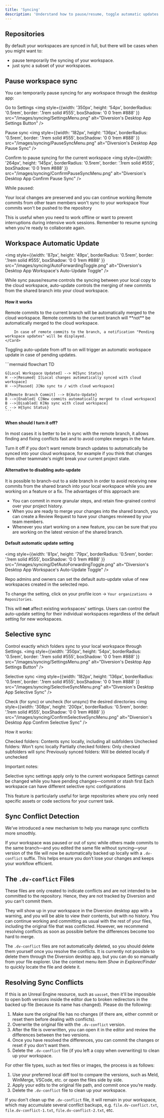 ```yaml
---
title: 'Syncing'
description: 'Understand how to pause/resume, toggle automatic updates and selectively sync your repositories'
---
```


## Repositories

By default your workspaces are synced in full, but there will be cases when you might want to:

- pause temporarily the syncing of your workspace.
- just sync a subset of your workspaces.


## Pause workspace sync

You can temporarily pause syncing for any workspace through the desktop app:

Go to Settings
<img style={{width: '350px', height: '54px', borderRadius: '0.5rem', border: '.1rem solid #555', boxShadow: '0 0 1rem #888' }} src="/images/syncing/SettingsMenu.png" alt="Diversion's Desktop App Settings Button" />

Pause sync
<img style={{width: '182px', height: '136px', borderRadius: '0.5rem', border: '.1rem solid #555', boxShadow: '0 0 1rem #888' }} src="/images/syncing/PauseSyncMenu.png" alt="Diversion's Desktop App Pause Sync" />

Confirm to pause syncing for the current workspace
<img style={{width: '264px', height: '145px', borderRadius: '0.5rem', border: '.1rem solid #555', boxShadow: '0 0 1rem #888' }} src="/images/syncing/ConfirmPauseSyncMenu.png" alt="Diversion's Desktop App Confirm Pause Sync" />

While paused:

Your local changes are preserved and you can continue working
Remote commits from other team members won't sync to your workspace
Your commits won't be pushed to the repository

This is useful when you need to work offline or want to prevent interruptions during intensive work sessions. Remember to resume syncing when you're ready to collaborate again.

## Workspace Automatic Update

<img style={{width: '87px', height: '49px', borderRadius: '0.5rem', border: '.1rem solid #555', boxShadow: '0 0 1rem #888' }} src="/images/syncing/AutoForwardingToggle.png" alt="Diversion's Desktop App Workspace's Auto-Update Toggle" />

While sync pause/resume controls the syncing between your local copy to the cloud workspace, auto-update controls the merging of new commits from the shared branch into your cloud workspace.

#### How it works

<CardGroup cols={2}>
    <Card title="Auto-Update ON" icon="toggle-on">
        Remote commits to the current branch will be automatically merged to the cloud workspace.
    </Card>
    <Card title="Auto-Update OFF" icon="toggle-off">
        Remote commits to the current branch will **not** be automatically merged to the cloud workspace.

        In case of remote commits to the branch, a notification "Pending workspace updates" will be displayed.
    </Card>
</CardGroup>

<Note>Toggling auto-update from off to on will trigger an automatic workspace update in case of pending updates.</Note>

<div style={{width: '80%', margin: '0 auto'}}>
    ```mermaid
    flowchart TD

    G[Local Workspace Updated] --> H{Sync Status}
    H -->|Resumed| I[Local changes automatically synced with cloud workspace]
    H -->|Paused| J[No sync to / with cloud workspace]

    A[Remote Branch Commit] --> B{Auto-Update}
    B -->|Enabled| C[New commits automatically merged to cloud workspace]
    B -->|Disabled| K[No sync with cloud workspace]
    C --> H{Sync Status}
    ```
</div>

#### When should I turn it off?

In most cases it is better to be in sync with the remote branch, it allows finding and fixing conflicts fast and to avoid complex merges in the future.

Turn it off if you don't want remote branch updates to automatically be synced into your cloud workspace, for example if you think that changes from other teammate's might break your current project state.

#### Alternative to disabling auto-update

It is possible to branch-out to a side branch in order to avoid receiving new commits from the shared branch into your local workspace while you are working on a feature or a fix. The advantages of this approach are:

- You can commit in more granular steps, and retain fine-grained control over your project history.
- When you are ready to merge your changes into the shared branch, you can create a Review Request to have your changes reviewed by your team members.
- Whenever you start working on a new feature, you can be sure that you are working on the latest version of the shared branch.

#### Default automatic update setting

<img style={{width: '81px', height: '79px', borderRadius: '0.5rem', border: '.1rem solid #555', boxShadow: '0 0 1rem #888' }} src="/images/syncing/DefAutoForwardingToggle.png" alt="Diversion's Desktop App Workspace's Auto-Update Toggle" />

Repo admins and owners can set the default auto-update value of new workspaces created in the selected repo.

To change the setting, click on your profile icon -> `Your organizations` -> `Repositories`.

<Note>This will **not** affect existing workspaces' settings. Users can control the auto-update setting for their individual workspaces regardless of the default setting for new workspaces.</Note>

## Selective sync

Control exactly which folders sync to your local workspace through Settings.
<img style={{width: '350px', height: '54px', borderRadius: '0.5rem', border: '.1rem solid #555', boxShadow: '0 0 1rem #888' }} src="/images/syncing/SettingsMenu.png" alt="Diversion's Desktop App Settings Button" />

Selective sync
<img style={{width: '182px', height: '136px', borderRadius: '0.5rem', border: '.1rem solid #555', boxShadow: '0 0 1rem #888' }} src="/images/syncing/SelectiveSyncMenu.png" alt="Diversion's Desktop App Selective Sync" />

Check (for sync) or uncheck (for unsync) the desired directories
<img style={{width: '308px', height: '200px', borderRadius: '0.5rem', border: '.1rem solid #555', boxShadow: '0 0 1rem #888' }} src="/images/syncing/ConfirmSelectiveSyncMenu.png" alt="Diversion's Desktop App Confirm Selective Sync" />

How it works:

Checked folders: Contents sync locally, including all subfolders
Unchecked folders: Won't sync locally
Partially checked folders: Only checked subfolders will sync
Previously synced folders: Will be deleted locally if unchecked

Important notes:

Selective sync settings apply only to the current workspace
Settings cannot be changed while you have pending changes—commit or stash first
Each workspace can have different selective sync configurations

This feature is particularly useful for large repositories where you only need specific assets or code sections for your current task.

## Sync Conflict Detection

We’ve introduced a new mechanism to help you manage sync conflicts more smoothly.

If your workspace was paused or out of sync while others made commits to the same branch—and you edited the same file without syncing—your version of the file will now be automatically backed up locally with a `.dv-conflict` suffix.
This helps ensure you don’t lose your changes and keeps your workflow efficient.

## The `.dv-conflict` Files

These files are only created to indicate conflicts and are not intended to be committed to the repository.
Hence, they are not tracked by Diversion and you can't commit them.

They will show up in your workspace in the Diversion desktop app with a warning, and you will be able to view their contents, but with no history.
You can continue working and committing as usual with the rest of your files, including the original file that was conflicted.
However, we recommend resolving conflicts as soon as possible before the differences become too hard to merge.

The `.dv-conflict` files are not automatically deleted, so you should delete them yourself once you resolve the conflicts.
It is currently not possible to delete them through the Diversion desktop app, but you can do so manually from your file explorer.
Use the context menu item _Show in Explorer/Finder_ to quickly locate the file and delete it.


## Resolving Sync Conflicts

If this is an Unreal Engine resource, such as `uasset`, then it'll be impossible to open both versions inside the editor
due to broken redirectors in the backed up file (because its name has changed).
Please do the following:

1. Make sure the original file has no changes (if there are, either commit or reset them before dealing with conflicts).
2. Overwrite the original file with the `.dv-conflict` version.
3. After the file is overwritten, you can open it in the editor and review the differences between the two versions.
4. Once you have resolved the differences, you can commit the changes or reset if you don't want them.
5. Delete the `.dv-conflict` file (if you left a copy when overwriting) to clean up your workspace.

For other file types, such as text files or images, the process is as follows:

1. Use your preferred local diff tool to compare the versions, such as Meld, WinMerge, VSCode, etc. or open the files side by side.
2. Apply your edits to the original file path, and commit once you’re ready.
3. Delete the `.dv-conflict` file to clean up your workspace.

If you don't clean up the `.dv-conflict` file, it will remain in your workspace, which may accumulate several conflict backups, e.g. `file.dv-conflict.txt`, `file.dv-conflict-1.txt`, `file.dv-conflict-2.txt`, etc.

